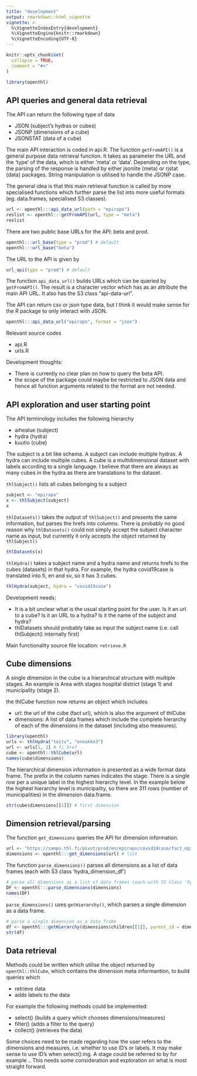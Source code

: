 ```yaml
---
title: "development"
output: rmarkdown::html_vignette
vignette: >
  %\VignetteIndexEntry{development}
  %\VignetteEngine{knitr::rmarkdown}
  %\VignetteEncoding{UTF-8}
---
```


```r
knitr::opts_chunk$set(
  collapse = TRUE,
  comment = "#>"
)
```


```r
library(openthl)
```


## API queries and general data retrieval

The API can return the following type of data

- JSON (subject's hydras or cubes)
- JSONP (dimensions of a cube)
- JSONSTAT (data of a cube)

The main API interaction is coded in api.R. The function `getFromAPI()` 
is a general purpose data retrieval function. 
It takes as parameter the URL and the 'type' of the data, which is either 'meta' or 'data'. 
Depending on the type, the parsing of the response is handled by either 
jsonlite (meta) or rjstat (data) packages. String manipulation is utilised to handle the JSONP case. 

The general idea is that this main retrieval function is called by more specialised functions 
which further parse the list into more useful formats (eg. data.frames, specialised S3 classes). 

```r
url <- openthl:::api_data_url(path = "epirapo")
reslist <- openthl:::getFromAPI(url, type = "meta")
reslist
```



There are two public base URLs for the API: beta and prod. 

```r
openthl:::url_base(type = "prod") # default
openthl:::url_base("beta")
```

The URL to the API is given by

```r
url_api(type = "prod") # default
```

The function `api_data_url()` builds URLs which can be queried by `getFromAPI()`. 
The result is a character vector which has as an attribute the main API URL. 
It also has the S3 class "api-data-url".

The API can return csv or json type data, but I think it would make sense for the R package to only interact with JSON.

```r
openthl:::api_data_url("epirapo", format = "json")
```

Relevant source codes

- api.R
- urls.R

Development thoughts:

- There is currently no clear plan on how to query the beta API.
- the scope of the package could maybe be restricted to JSON data and hence all function 
arguments related to the format are not needed.



## API exploration and user starting point

The API terminology includes the following hierarchy

- aihealue (subject)
- hydra (hydra)
- kuutio (cube)

The subject is a bit like schema. A subject can include multiple hydras. 
A hydra can include multiple cubes. A cube is a multidimensional dataset with labels 
according to a single language. 
I believe that there are always as many cubes in the hydra as there are translations to the dataset. 

`thlSubject()` lists all cubes belonging to a subject

```r
subject <- "epirapo"
x <- thlSubject(subject)
x
```

`thlDatasets()` takes the output of `thlSubject()` and presents the same information, 
but parses the hrefs into columns. There is probably no good reason why `thlDatasets()` could not simply accept the subject character name as input, 
but currently it only accepts the object returned by `thlSubject()`

```r
thlDatasets(x)
```

`thlHydra()` takes a subject name and a hydra name and returns hrefs to the cubes (datasets) in that hydra. 
For example, the hydra covid19case is translated into fi, en and sv, so it has 3 cubes.

```r
thlHydra(subject, hydra = "covid19case")
```


Development needs:


- It is a bit unclear what is the usual starting point for the user. Is it an url to a cube? Is it an URL to a hydra? Is it the name of the subject and hydra?
- thlDatasets should probably take as input the subject name (i.e. call thlSubject() internally first)

Main functionality source file location: `retrieve.R`



## Cube dimensions

A single dimension in the cube is a hierarchical structure with multiple stages. 
An example is Area with stages hospital district (stage 1) and municipality (stage 2). 

the thlCube function now returns an object which includes

- url: the url of the cube (fact url), which is also the argument of thlCube
- dimensions: A list of data frames which include the complete hierarchy of each
of the dimensions in the dataset (including also measures).


```r
library(openthl)
urls <- thlHydra("toitu", "ennakko3")
url <- urls[1, 1] # fi href
cube <- openthl::thlCube(url)
names(cube$dimensions)
```

The hierarchical dimension information is presented as a wide format data frame. 
The prefix in the column names indicates the stage. 
There is a single row per a unique label in the highest hierarchy level. 
In the example below the highest hierarchy level is municipality, 
so there are 311 rows (number of municipalities) in the dimension data.frame.

```r
str(cube$dimensions[[1]]) # first dimension
```


## Dimension retrieval/parsing


The function `get_dimensions` queries the API for dimension information. 

```r
url <- "https://sampo.thl.fi/pivot/prod/en/epirapo/covid19case/fact_epirapo_covid19case.json"
dimensions <- openthl:::get_dimensions(url) # list
```

The function `parse_dimensions()` parses all dimensions as a list of data frames (each with S3 class 'hydra_dimension_df')

```r
# parse all dimensions as a list of data frames (each with S3 class 'hydra_dimension_df')
DF <- openthl:::parse_dimensions(dimensions)
names(DF)
```

`parse_dimensions()` uses `getHierarchy()`, which parses a single dimension as a data frame.

```r
# parse a single dimension as a data frame
df <- openthl:::getHierarchy(dimensions$children[[1]], parent_id = dimensions$id[[1]])
str(df)
```


## Data retrieval


Methods could be written which utilise the object returned by `openthl::thlCube`, 
which contains the dimension meta informantion, to build queries which

- retrieve data
- adds labels to the data

For example the following methods could be implemented:

- select() (builds a query which chooses dimensions/measures)
- filter() (adds a filter to the query)
- collect() (retrieves the data)

Some choices need to be made regarding how the user refers to the dimensions 
and measures, i.e. whether to use ID's or labels. 
It may make sense to use ID's when select():ing. 
A stage could be referred to by for example <dimension_id>.<stage_id>. 
This needs some consideration and exploration on what is most straight forward.


